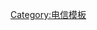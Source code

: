 {{Navbox
| name = 電話
| title = [[電話]]
| bodyclass = hlist
| group1 = 類型
| list1 =
* [[固网电信|固網電信]]
* [[行動電話]]
* [[卫星电话]]
* [[光通信]]

| group2 = 聯接方式
| list2 =
* {{link-en|電纜保護系統|Cable protection system}}
* [[通訊衛星]]
* [[光纖通訊]]
* {{link-en|自由空間光通訊|Free-space optical communication}}
* [[综合业务数字网|ISDN]]
* [[手机信号]]
* [[普通老式電話服務]]
* [[公共交換電話網]]
* [[海底電纜]]
* [[IP電話]]

| group3 = 通話
| list3 =
* [[未接來電]]
* {{link-en|打錯電話|Misdialed call}}
* {{link-en|騷擾電話|Nuisance call}}
* {{link-en|電話標籤|Phone tag}}

| group4 = 應用
| list4 =
* [[傳真]]
* {{link-en|電話呼叫|Telephone call}}
* {{link-en|电话报纸|Telephone newspaper}}
* {{link-en|劇場電話|Théâtrophone}}
* [[視訊電話]]

| group5 = 其他
| list5 =
* [[答錄機]]
* [[來電顯示]]

| below =
* {{portal-inline|size=small|电信}}
}}<noinclude>
{{documentation}}
[[Category:电信模板]]</noinclude>